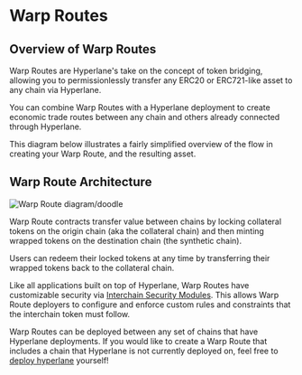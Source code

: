 # Warp Routes

## Overview of Warp Routes

Warp Routes are Hyperlane's take on the concept of token bridging, allowing you to permissionlessly transfer any ERC20 or ERC721-like asset to any chain via Hyperlane.

You can combine Warp Routes with a Hyperlane deployment to create economic trade routes between any chain and others already connected through Hyperlane.

This diagram below illustrates a fairly simplified overview of the flow in creating your Warp Route, and the resulting asset.

## Warp Route Architecture

![Warp Route diagram/doodle](/img/warpcontractdiagram.png)

Warp Route contracts transfer value between chains by locking collateral tokens on the origin chain (aka the collateral chain) and then minting wrapped tokens on the destination chain (the synthetic chain).

Users can redeem their locked tokens at any time by transferring their wrapped tokens back to the collateral chain.

Like all applications built on top of Hyperlane, Warp Routes have customizable security via [Interchain Security Modules](../../protocol/ISM/modular-security.mdx). This allows Warp Route deployers to configure and enforce custom rules and constraints that the interchain token must follow.

Warp Routes can be deployed between any set of chains that have Hyperlane deployments. If you would like to create a Warp Route that includes a chain that Hyperlane is not currently deployed on, feel free to [deploy hyperlane](../../deploy-hyperlane.mdx) yourself!
